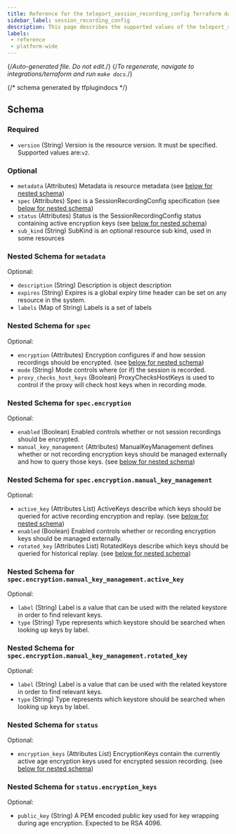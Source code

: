 ```yaml
---
title: Reference for the teleport_session_recording_config Terraform data-source
sidebar_label: session_recording_config
description: This page describes the supported values of the teleport_session_recording_config data-source of the Teleport Terraform provider.
labels:
 - reference
 - platform-wide
---
```


{/*Auto-generated file. Do not edit.*/}
{/*To regenerate, navigate to integrations/terraform and run `make docs`.*/}





{/*  schema generated by tfplugindocs */}
## Schema

### Required

- `version` (String) Version is the resource version. It must be specified. Supported values are:`v2`.

### Optional

- `metadata` (Attributes) Metadata is resource metadata (see [below for nested schema](#nested-schema-for-metadata))
- `spec` (Attributes) Spec is a SessionRecordingConfig specification (see [below for nested schema](#nested-schema-for-spec))
- `status` (Attributes) Status is the SessionRecordingConfig status containing active encryption keys (see [below for nested schema](#nested-schema-for-status))
- `sub_kind` (String) SubKind is an optional resource sub kind, used in some resources

### Nested Schema for `metadata`

Optional:

- `description` (String) Description is object description
- `expires` (String) Expires is a global expiry time header can be set on any resource in the system.
- `labels` (Map of String) Labels is a set of labels


### Nested Schema for `spec`

Optional:

- `encryption` (Attributes) Encryption configures if and how session recordings should be encrypted. (see [below for nested schema](#nested-schema-for-specencryption))
- `mode` (String) Mode controls where (or if) the session is recorded.
- `proxy_checks_host_keys` (Boolean) ProxyChecksHostKeys is used to control if the proxy will check host keys when in recording mode.

### Nested Schema for `spec.encryption`

Optional:

- `enabled` (Boolean) Enabled controls whether or not session recordings should be encrypted.
- `manual_key_management` (Attributes) ManualKeyManagement defines whether or not recording encryption keys should be managed externally and how to query those keys. (see [below for nested schema](#nested-schema-for-specencryptionmanual_key_management))

### Nested Schema for `spec.encryption.manual_key_management`

Optional:

- `active_key` (Attributes List) ActiveKeys describe which keys should be queried for active recording encryption and replay. (see [below for nested schema](#nested-schema-for-specencryptionmanual_key_managementactive_key))
- `enabled` (Boolean) Enabled controls whether or recording encryption keys should be managed externally.
- `rotated_key` (Attributes List) RotatedKeys describe which keys should be queried for historical replay. (see [below for nested schema](#nested-schema-for-specencryptionmanual_key_managementrotated_key))

### Nested Schema for `spec.encryption.manual_key_management.active_key`

Optional:

- `label` (String) Label is a value that can be used with the related keystore in order to find relevant keys.
- `type` (String) Type represents which keystore should be searched when looking up keys by label.


### Nested Schema for `spec.encryption.manual_key_management.rotated_key`

Optional:

- `label` (String) Label is a value that can be used with the related keystore in order to find relevant keys.
- `type` (String) Type represents which keystore should be searched when looking up keys by label.





### Nested Schema for `status`

Optional:

- `encryption_keys` (Attributes List) EncryptionKeys contain the currently active age encryption keys used for encrypted session recording. (see [below for nested schema](#nested-schema-for-statusencryption_keys))

### Nested Schema for `status.encryption_keys`

Optional:

- `public_key` (String) A PEM encoded public key used for key wrapping during age encryption. Expected to be RSA 4096.

